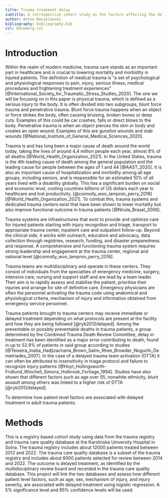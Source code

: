 ```yaml
---
title: Trauma treatment delay
subtitle: A retrospective cohort study on the factors affecting the delays in trauma care
author: Anton Wasielewski
bibliography: bibliography.bib
csl: bmcemerg.csl
---
```


# Introduction

Within the realm of modern medicine, trauma care stands as an important part in healthcare and is crucial to lowering mortality and morbidity in injured patients. The definition of medical trauma is "a set of psychological and physiological responses to pain, injury, serious illness, medical procedures and frightening treatment experiences" [@International_Society_for_Traumatic_Stress_Studies_2020]. The one we will be focusing on in this paper is physical trauma, which is defined as a serious injury to the body. It is often divided into two subgroups, blunt force trauma and penetrative trauma. Blunt force trauma happens when an object or force strikes the body, often causing bruising, broken bones or deep cuts. Examples of this could be car crashes, falls or direct blows to the body. Penetrative trauma is when an object pierces the skin or body and creates an open wound. Examples of this are gunshot wounds and stab wounds [@National_Institute_of_General_Medical_Sciences_2020].

Trauma is and has long been a major cause of death around the world today, taking the lives of around 4,4 million people each year, almost 8% of all deaths [@World_Health_Organization_2021]. In the United States, trauma is the 4th leading cause of death among the general population and the leading cause for people between the ages of 1 and 44 [@AAST_2020]. It is also an important cause of hospitalization and morbidity among all age groups, including seniors, and is responsible for an estimated 10% of all years lived with a disability globally. This has a significant burden on social and economic level, costing countries billions of US dollars each year in healthcare and lost productivity. [@connolly_woo_lampron_perry_2018] [@World_Health_Organization_2021]. To combat this, trauma systems and dedicated trauma centers exist that have been shown to lower mortality but also improve functional outcome in trauma patients [@Nirula_Brasel_2006].

Trauma systems are infrastructures that exist to provide and optimize care for injured patients starting with injury recognition and triage, transport to appropriate trauma center, inpatient care and outpatient follow-up. Beyond the clinical side, it works with outreach, education and advocacy, data collection through registries, research, funding, and disaster preparedness and response. A comprehensive and functioning trauma system requires strong leadership and engagement at the trauma center, regional and national level [@connolly_woo_lampron_perry_2018].

Trauma teams are multidisciplinary and operate in these centers. They consist of individuals from the specialties of emergency medicine, surgery, intensive care, nursing and support staff and are lead by a team leader. Their aim is to rapidly assess and stabilise the patient, prioritise their injuries and arrange for site of definitive care. Emergency physicians are often the personnel activating the trauma code using anatomical and physiological criteria, mechanism of injury and information obtained from emergency service personnel.

Trauma patients brought to trauma centers may receive immediate or delayed treatment depending on what protocols are present at the facility and how they are being followed [@ryb2012delayed]. Among the preventable or possibly preventable deaths in trauma patients, a group determined by the Combined Trauma Death Review Committee, delay in treatment has been identified as a major error contributing to death, found in up to 52.9% of patients in said group according to studies [@Teixeira_Inaba_Hadjizacharia_Brown_Salim_Rhee_Browder_Noguchi_Demetriades_2007]. In the case of a delayed trauma team activation (DTTA) it can often be attributed to insensitivity in triage protocol and failure to recognize injury patterns [@Hoyt_Hollingsworth-Fridlund_Winchell_Simons_Holbrook_Fortiage_1994]. Studies have also shown that different factors such as age over 55, nonwhite ethnicity, blunt assault among others was linked to a higher risk of DTTA [@ryb2012delayed].

To determine how patient level factors are associated with delayed treatment in adult trauma patients.

# Methods

This is a registry based cohort study using data from the trauma registry and trauma care quality database at the Karolinska University Hospital in Solna. The trauma registry includes about 12000 patients treated between 2012 and 2022. The trauma care quality database is a subset of the trauma registry and includes about 6000 patients selected for review between 2014 and 2022. The outcome is delayed treatment, as identified by the multidisciplinary review board and recorded in the trauma care quality database. This project will link the two databases and assess how different patient level factors, such as age, sex, mechanism of injury, and injury severity, are associated with delayed treatment using logistic regression. A 5% significance level and 95% confidence levels will be used.

<!-- Expand on methods, use the STROBE statement on cohort studies -->
